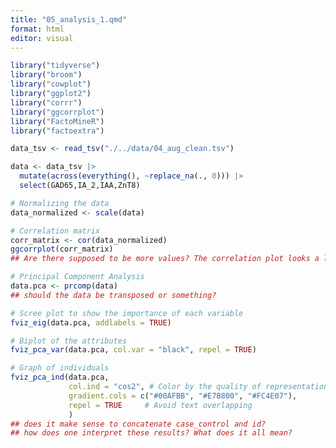 ```yaml
---
title: "05_analysis_1.qmd"
format: html
editor: visual
---
```


```r
library("tidyverse")
library("broom")
library("cowplot")
library("ggplot2")
library("corrr")
library("ggcorrplot")
library("FactoMineR")
library("factoextra")
```

```r
data_tsv <- read_tsv("./../data/04_aug_clean.tsv") 

data <- data_tsv |>
  mutate(across(everything(), ~replace_na(., 0))) |>
  select(GAD65,IA_2,IAA,ZnT8) 

# Normalizing the data
data_normalized <- scale(data)

# Correlation matrix
corr_matrix <- cor(data_normalized)
ggcorrplot(corr_matrix)
## Are there supposed to be more values? The correlation plot looks a little weak. 

# Principal Component Analysis
data.pca <- prcomp(data)
## should the data be transposed or something?

# Scree plot to show the importance of each variable
fviz_eig(data.pca, addlabels = TRUE)

# Biplot of the attributes
fviz_pca_var(data.pca, col.var = "black", repel = TRUE)

# Graph of individuals
fviz_pca_ind(data.pca,
             col.ind = "cos2", # Color by the quality of representation
             gradient.cols = c("#00AFBB", "#E7B800", "#FC4E07"),
             repel = TRUE     # Avoid text overlapping
             )
## does it make sense to concatenate case_control and id?
## how does one interpret these results? What does it all mean?
```
